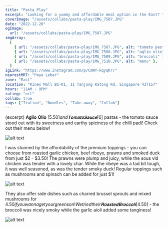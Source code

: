 ```yaml
---
title: "Pasta Play"
excerpt: "Looking for a yummy and affordable meal option in the East? Then you gotta check out the DIY pastas from Pasta Play! We tried their"
coverImage: "/assets/collabs/pasta-play/IMG_7507.JPG"
date: "2022-12-20"
ogImage:
  url: "/assets/collabs/pasta-play/IMG_7507.JPG"
imgArray:
  [
    { url: "/assets/collabs/pasta-play/IMG_7507.JPG", alt: "tomato pasta" },
    { url: "/assets/collabs/pasta-play/IMG_7508.JPG", alt: "aglio olio" },
    { url: "/assets/collabs/pasta-play/IMG_7509.JPG", alt: "broccoli" },
    { url: "/assets/collabs/pasta-play/IMG_7510.JPG", alt: "menu" },
  ]
igLink: "https://www.instagram.com/p/CmWY-kqyqKr/"
nearestMRT: "Paya Lebar"
zone: "East"
location: "Kinex Mall B1-K1, 11 Tanjong Katong Rd, Singapore 437157"
hours: "11AM - 9PM"
rating: "nil"
collab: true
tags: ["Italian", "Noodles", "Take-away", "Collab"]
---
```


{excerpt} 𝐀𝐠𝐥𝐢𝐨 𝐎𝐥𝐢𝐨 [$5.50] and 𝐓𝐨𝐦𝐚𝐭𝐨 𝐒𝐚𝐮𝐜𝐞 [$6] pastas - the tomato sauce stood out with its sweetness and earthy spiciness of the chilli padi! Check out their menu below!

![alt text](/assets/collabs/pasta-play/IMG_7510.JPG)

I was stunned by the affordability of the premium toppings - you can choose from roasted garlic chicken, beef ribeye, prawns and smoked duck from just $2 - $3.50! The prawns were plump and juicy, while the sous vid chicken was tender with a lovely char. While the ribeye was a tad bit tough, it was well seasoned, as was the tender smoky duck! Regular toppings such as mushrooms and spinach can be added for just $1!

![alt text](/assets/collabs/pasta-play/IMG_7508.JPG)

They also offer side dishes such as charred brussel sprouts and mixed mushrooms for
$4.50 if you wanna get your greens on! We tried their 𝐑𝐨𝐚𝐬𝐭𝐞𝐝 𝐁𝐫𝐨𝐜𝐜𝐨𝐥𝐢 [$4.50] - the broccoli was nicely smoky while the garlic aioli added some tanginess!

![alt text](/assets/collabs/pasta-play/IMG_7509.JPG)
